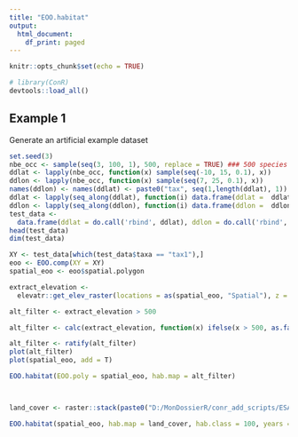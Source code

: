 ```yaml
---
title: "EOO.habitat"
output:
  html_document:
    df_print: paged
---
```


```r
knitr::opts_chunk$set(echo = TRUE)
```


```r
# library(ConR)
devtools::load_all()
```



## Example 1


Generate an artificial example dataset
```r

set.seed(3)
nbe_occ <- sample(seq(3, 100, 1), 500, replace = TRUE) ### 500 species with number of occurrences sampled between 3 and 100
ddlat <- lapply(nbe_occ, function(x) sample(seq(-10, 15, 0.1), x))
ddlon <- lapply(nbe_occ, function(x) sample(seq(7, 25, 0.1), x))
names(ddlon) <- names(ddlat) <- paste0("tax", seq(1,length(ddlat), 1))
ddlat <- lapply(seq_along(ddlat), function(i) data.frame(ddlat =  ddlat[[i]]))
ddlon <- lapply(seq_along(ddlon), function(i) data.frame(ddlon =  ddlon[[i]], taxa = names(ddlon)[i]))
test_data <- 
  data.frame(ddlat = do.call('rbind', ddlat), ddlon = do.call('rbind', ddlon)[,1], taxa = do.call('rbind', ddlon)[,2])
head(test_data)
dim(test_data)


```


```r

XY <- test_data[which(test_data$taxa == "tax1"),]
eoo <- EOO.comp(XY = XY)
spatial_eoo <- eoo$spatial.polygon

extract_elevation <- 
  elevatr::get_elev_raster(locations = as(spatial_eoo, "Spatial"), z = 4)

alt_filter <- extract_elevation > 500

alt_filter <- calc(extract_elevation, function(x) ifelse(x > 500, as.factor(1), as.factor(0)))

alt_filter <- ratify(alt_filter)
plot(alt_filter)
plot(spatial_eoo, add = T)

EOO.habitat(EOO.poly = spatial_eoo, hab.map = alt_filter)



land_cover <- raster::stack(paste0("D:/MonDossierR/conr_add_scripts/ESA_Land_Cover_map_1992_2015_AF_1km.tif"))

EOO.habitat(spatial_eoo, hab.map = land_cover, hab.class = 100, years = 20)


```



